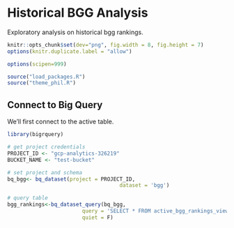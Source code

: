 # Historical BGG Analysis

Exploratory analysis on historical bgg rankings.

```r

knitr::opts_chunk$set(dev="png", fig.width = 8, fig.height = 7)
options(knitr.duplicate.label = "allow")

options(scipen=999)

```

```r

source("load_packages.R")
source("theme_phil.R")

```

## Connect to Big Query

We'll first connect to the active table.

```r

library(bigrquery)

# get project credentials
PROJECT_ID <- "gcp-analytics-326219"
BUCKET_NAME <- "test-bucket"

# set project and schema
bq_bgg<- bq_dataset(project = PROJECT_ID,
                                    dataset = 'bgg')

# query table
bgg_rankings<-bq_dataset_query(bq_bgg,
                        query = 'SELECT * FROM active_bgg_rankings_view',
                        quiet = F)

```


